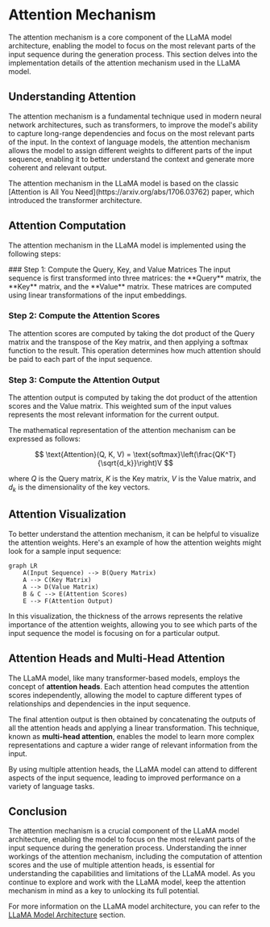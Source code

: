 
# Attention Mechanism

The attention mechanism is a core component of the LLaMA model architecture, enabling the model to focus on the most relevant parts of the input sequence during the generation process. This section delves into the implementation details of the attention mechanism used in the LLaMA model.

## Understanding Attention

The attention mechanism is a fundamental technique used in modern neural network architectures, such as transformers, to improve the model's ability to capture long-range dependencies and focus on the most relevant parts of the input. In the context of language models, the attention mechanism allows the model to assign different weights to different parts of the input sequence, enabling it to better understand the context and generate more coherent and relevant output.

<Callout type="info">
The attention mechanism in the LLaMA model is based on the classic [Attention is All You Need](https://arxiv.org/abs/1706.03762) paper, which introduced the transformer architecture.
</Callout>

## Attention Computation

The attention mechanism in the LLaMA model is implemented using the following steps:

<Steps>
### Step 1: Compute the Query, Key, and Value Matrices
The input sequence is first transformed into three matrices: the **Query** matrix, the **Key** matrix, and the **Value** matrix. These matrices are computed using linear transformations of the input embeddings.

### Step 2: Compute the Attention Scores
The attention scores are computed by taking the dot product of the Query matrix and the transpose of the Key matrix, and then applying a softmax function to the result. This operation determines how much attention should be paid to each part of the input sequence.

### Step 3: Compute the Attention Output
The attention output is computed by taking the dot product of the attention scores and the Value matrix. This weighted sum of the input values represents the most relevant information for the current output.
</Steps>

The mathematical representation of the attention mechanism can be expressed as follows:

$$
\text{Attention}(Q, K, V) = \text{softmax}\left(\frac{QK^T}{\sqrt{d_k}}\right)V
$$

where $Q$ is the Query matrix, $K$ is the Key matrix, $V$ is the Value matrix, and $d_k$ is the dimensionality of the key vectors.

## Attention Visualization

To better understand the attention mechanism, it can be helpful to visualize the attention weights. Here's an example of how the attention weights might look for a sample input sequence:

```mermaid
graph LR
    A(Input Sequence) --> B(Query Matrix)
    A --> C(Key Matrix)
    A --> D(Value Matrix)
    B & C --> E(Attention Scores)
    E --> F(Attention Output)
```

In this visualization, the thickness of the arrows represents the relative importance of the attention weights, allowing you to see which parts of the input sequence the model is focusing on for a particular output.

## Attention Heads and Multi-Head Attention

The LLaMA model, like many transformer-based models, employs the concept of **attention heads**. Each attention head computes the attention scores independently, allowing the model to capture different types of relationships and dependencies in the input sequence.

The final attention output is then obtained by concatenating the outputs of all the attention heads and applying a linear transformation. This technique, known as **multi-head attention**, enables the model to learn more complex representations and capture a wider range of relevant information from the input.

By using multiple attention heads, the LLaMA model can attend to different aspects of the input sequence, leading to improved performance on a variety of language tasks.

## Conclusion

The attention mechanism is a crucial component of the LLaMA model architecture, enabling the model to focus on the most relevant parts of the input sequence during the generation process. Understanding the inner workings of the attention mechanism, including the computation of attention scores and the use of multiple attention heads, is essential for understanding the capabilities and limitations of the LLaMA model. As you continue to explore and work with the LLaMA model, keep the attention mechanism in mind as a key to unlocking its full potential.

For more information on the LLaMA model architecture, you can refer to the [LLaMA Model Architecture](/llama-model-architecture) section.